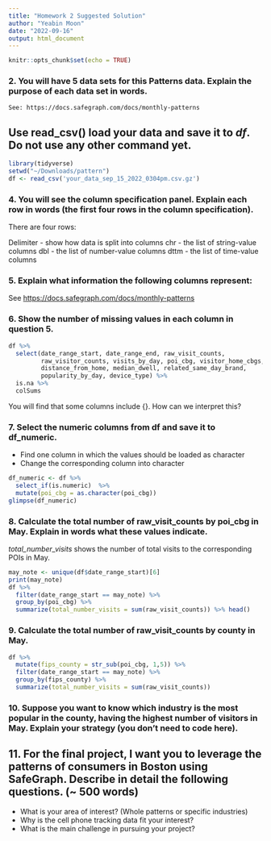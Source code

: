 ```yaml
---
title: "Homework 2 Suggested Solution"
author: "Yeabin Moon"
date: "2022-09-16"
output: html_document
---
```


```r
knitr::opts_chunk$set(echo = TRUE)
```


### 2. You will have 5 data sets for this Patterns data. Explain the purpose of each data set in words. 

```
See: https://docs.safegraph.com/docs/monthly-patterns
```


## Use read_csv() load your data and save it to <em>df</em>. Do not use any other command yet.
```r
library(tidyverse)
setwd("~/Downloads/pattern")
df <- read_csv('your_data_sep_15_2022_0304pm.csv.gz')
```


### 4. You will see the column specification panel. Explain each row in words (the first four rows in the column specification). 
There are four rows: 

Delimiter - show how data is split into columns
chr - the list of string-value columns 
dbl - the list of number-value columns 
dttm - the list of time-value columns 

### 5. Explain what information the following columns represent:
See <https://docs.safegraph.com/docs/monthly-patterns>

### 6. Show the number of missing values in each column in question 5.
```r
df %>%
  select(date_range_start, date_range_end, raw_visit_counts,
         raw_visitor_counts, visits_by_day, poi_cbg, visitor_home_cbgs,
         distance_from_home, median_dwell, related_same_day_brand,
         popularity_by_day, device_type) %>%
  is.na %>%
  colSums
```

You will find that some columns include {}. How can we interpret this?

### 7. Select the numeric columns from df and save it to df_numeric.
  - Find one column in which the values should be loaded as character
  - Change the corresponding column into character 
```r
df_numeric <- df %>%
  select_if(is.numeric)  %>%
  mutate(poi_cbg = as.character(poi_cbg))
glimpse(df_numeric)
```


### 8. Calculate the total number of raw_visit_counts by poi_cbg in May. Explain in words what these values indicate.
<em>total_number_visits</em> shows the number of total visits to the corresponding POIs in May.
```r
may_note <- unique(df$date_range_start)[6]
print(may_note)
df %>% 
  filter(date_range_start == may_note) %>%
  group_by(poi_cbg) %>%
  summarize(total_number_visits = sum(raw_visit_counts)) %>% head()
```
### 9. Calculate the total number of raw_visit_counts by county in May. 
```r
df %>% 
  mutate(fips_county = str_sub(poi_cbg, 1,5)) %>%
  filter(date_range_start == may_note) %>%
  group_by(fips_county) %>%
  summarize(total_number_visits = sum(raw_visit_counts))
```

### 10. Suppose you want to know which industry is the most popular in the county, having the highest number of visitors in May. Explain your strategy (you don't need to code here). 

## 11. For the final project, I want you to leverage the patterns of consumers in Boston using SafeGraph. Describe in detail the following questions. (~ 500 words) 
  - What is your area of interest? (Whole patterns or specific industries)
  - Why is the cell phone tracking data fit your interest?
  - What is the main challenge in pursuing your project? 